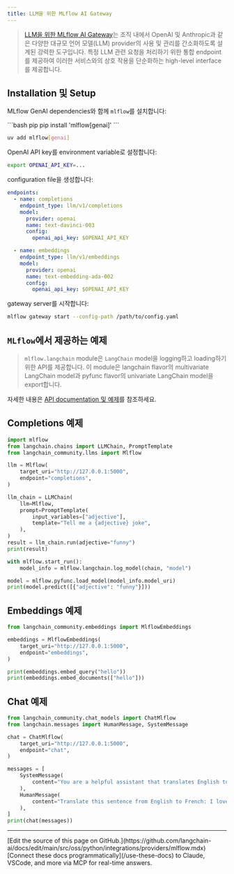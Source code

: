 ```yaml
---
title: LLM을 위한 MLflow AI Gateway
---
```


>[LLM을 위한 MLflow AI Gateway](https://www.mlflow.org/docs/latest/llms/deployments/index.html)는 조직 내에서 OpenAI 및 Anthropic과 같은 다양한 대규모
> 언어 모델(LLM) provider의 사용 및 관리를 간소화하도록 설계된 강력한 도구입니다. 특정 LLM 관련 요청을 처리하기 위한 통합 endpoint를 제공하여
> 이러한 서비스와의 상호 작용을 단순화하는 high-level interface를 제공합니다.

## Installation 및 Setup

MLflow GenAI dependencies와 함께 `mlflow`를 설치합니다:

<CodeGroup>
```bash pip
pip install 'mlflow[genai]'
```

```bash uv
uv add mlflow[genai]
```
</CodeGroup>

OpenAI API key를 environment variable로 설정합니다:

```sh
export OPENAI_API_KEY=...
```

configuration file을 생성합니다:

```yaml
endpoints:
  - name: completions
    endpoint_type: llm/v1/completions
    model:
      provider: openai
      name: text-davinci-003
      config:
        openai_api_key: $OPENAI_API_KEY

  - name: embeddings
    endpoint_type: llm/v1/embeddings
    model:
      provider: openai
      name: text-embedding-ada-002
      config:
        openai_api_key: $OPENAI_API_KEY
```

gateway server를 시작합니다:

```sh
mlflow gateway start --config-path /path/to/config.yaml
```

## `MLflow`에서 제공하는 예제

>`mlflow.langchain` module은 `LangChain` model을 logging하고 loading하기 위한 API를 제공합니다.
> 이 module은 langchain flavor의 multivariate LangChain model과 pyfunc flavor의 univariate LangChain
> model을 export합니다.

자세한 내용은 [API documentation 및 예제](https://www.mlflow.org/docs/latest/llms/langchain/index.html)를 참조하세요.

## Completions 예제

```python
import mlflow
from langchain.chains import LLMChain, PromptTemplate
from langchain_community.llms import Mlflow

llm = Mlflow(
    target_uri="http://127.0.0.1:5000",
    endpoint="completions",
)

llm_chain = LLMChain(
    llm=Mlflow,
    prompt=PromptTemplate(
        input_variables=["adjective"],
        template="Tell me a {adjective} joke",
    ),
)
result = llm_chain.run(adjective="funny")
print(result)

with mlflow.start_run():
    model_info = mlflow.langchain.log_model(chain, "model")

model = mlflow.pyfunc.load_model(model_info.model_uri)
print(model.predict([{"adjective": "funny"}]))
```

## Embeddings 예제

```python
from langchain_community.embeddings import MlflowEmbeddings

embeddings = MlflowEmbeddings(
    target_uri="http://127.0.0.1:5000",
    endpoint="embeddings",
)

print(embeddings.embed_query("hello"))
print(embeddings.embed_documents(["hello"]))
```

## Chat 예제

```python
from langchain_community.chat_models import ChatMlflow
from langchain.messages import HumanMessage, SystemMessage

chat = ChatMlflow(
    target_uri="http://127.0.0.1:5000",
    endpoint="chat",
)

messages = [
    SystemMessage(
        content="You are a helpful assistant that translates English to French."
    ),
    HumanMessage(
        content="Translate this sentence from English to French: I love programming."
    ),
]
print(chat(messages))
```

---

<Callout icon="pen-to-square" iconType="regular">
    [Edit the source of this page on GitHub.](https://github.com/langchain-ai/docs/edit/main/src/oss/python/integrations/providers/mlflow.mdx)
</Callout>
<Tip icon="terminal" iconType="regular">
    [Connect these docs programmatically](/use-these-docs) to Claude, VSCode, and more via MCP for    real-time answers.
</Tip>
